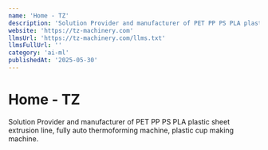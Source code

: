 ```yaml
---
name: 'Home - TZ'
description: 'Solution Provider and manufacturer of PET PP PS PLA plastic sheet extrusion line, fully auto thermoforming machine, plastic cup making machine.'
website: 'https://tz-machinery.com'
llmsUrl: 'https://tz-machinery.com/llms.txt'
llmsFullUrl: ''
category: 'ai-ml'
publishedAt: '2025-05-30'
---
```


# Home - TZ

Solution Provider and manufacturer of PET PP PS PLA plastic sheet extrusion line, fully auto thermoforming machine, plastic cup making machine.
